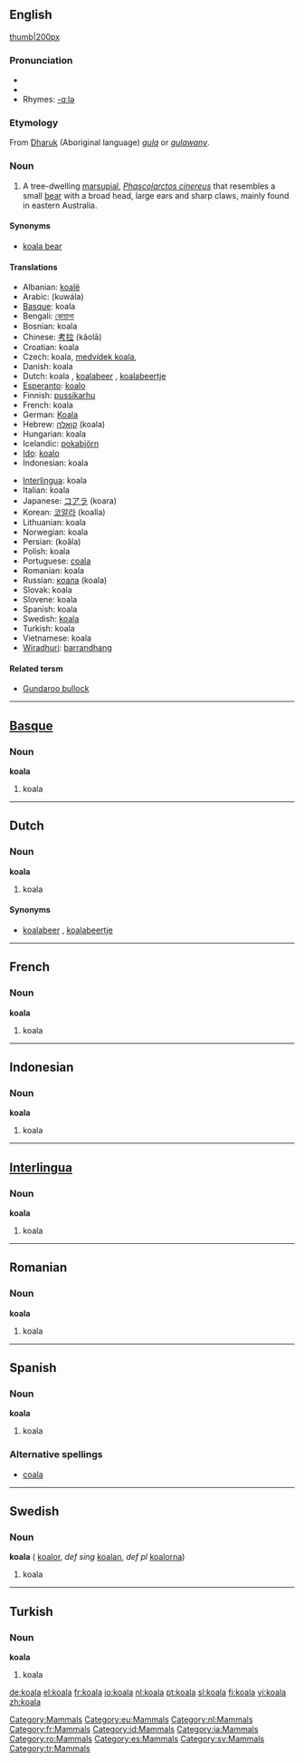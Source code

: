 {{see|Koala}}
==English==

[[Category:Mammals]]
[[image:koala.jpg|thumb|200px]]

===Pronunciation===
*{{SAMPA|/k@U"A:l@/}}
*{{AHD|kō-ä'lə}}
*Rhymes: [[Rhymes:English:-ɑːlə|-ɑːlə]]

===Etymology===
From [[w:Dharuk|Dharuk]] (Aboriginal language) ''[[gula]]'' or ''[[gulawany]]''.

===Noun===
{{en-noun}}

# A tree-dwelling [[marsupial]], ''[[Phascolarctos cinereus]]'' that resembles a small [[bear]] with a broad head, large ears and sharp claws, mainly found in eastern Australia.

====Synonyms====
*[[koala bear]]

====Translations====
{{top}}
*Albanian: [[koalë]] {{g|Albanian}}
*Arabic: {{ARchar|[[كوالا]]}} (kuwála) {{f}}
*[[Basque]]: koala
*Bengali: [[কোয়ালা]]
*Bosnian: koala {{f}}
*Chinese: [[考拉]] (kǎolā)
*Croatian: koala {{f}}
*Czech: koala, [[medvídek koala]], {{m}}
*Danish: koala {{g|Danish}}
*Dutch: koala {{m}}, [[koalabeer]] {{m}}, [[koalabeertje]] {{n}}
*[[Esperanto]]: [[koalo]]
*Finnish: [[pussikarhu]]
*French: koala {{m}}
*German: [[Koala]] {{m}}
*Hebrew: [[קואלה]] (koala) {{f}}
*Hungarian: koala
*Icelandic: [[pokabjörn]] {{n}}
*[[Ido]]: [[koalo]]
*Indonesian: koala
{{mid}}
*[[Interlingua]]: koala
*Italian: koala {{g|Italian}}
*Japanese: [[コアラ]] (koara)
*Korean: [[코알라]] (koalla)
*Lithuanian: koala {{f}}
*Norwegian: koala {{m}}
*Persian: {{FAchar|[[كوالا|کوآلا]]}} (koâla)
*Polish: koala {{f}}
*Portuguese: [[coala]] {{m}}
*Romanian: koala {{g|Romanian}}
*Russian: [[коала]] (koala) {{mf}}
*Slovak: koala {{m}}
*Slovene: koala {{f}}
*Spanish: koala {{m}}
*Swedish: [[koala#Swedish|koala]] {{c}}
*Turkish: koala
*Vietnamese: koala
*[[Wiradhuri]]: [[barrandhang]]
{{bottom}}

====Related tersm====
*[[Gundaroo bullock]]

----

==[[Basque]]==

[[Category:eu:Mammals]]

===Noun===
'''koala'''

# koala

----

==Dutch==

[[Category:nl:Mammals]]

===Noun===
'''koala''' {{m}}

# koala

====Synonyms====
*[[koalabeer]] {{m}}, [[koalabeertje]] {{n}}

----

==French==

[[Category:fr:Mammals]]

===Noun===
'''koala'''

# koala {{m}}

----

==Indonesian==

[[Category:id:Mammals]]

===Noun===
'''koala'''

# koala

----

==[[Interlingua]]==
[[Category:ia:Mammals]]
===Noun===
'''koala'''

# koala

----

==Romanian==
[[Category:ro:Mammals]]
===Noun===
'''koala''' {{f}}

# koala

----

==Spanish==
[[Category:es:Mammals]]
===Noun===
'''koala''' {{m}}

# koala

===Alternative spellings===
*[[coala]]

----

==Swedish==

[[Category:sv:Mammals]]

===Noun===
'''koala''' {{c}} ({{p}} [[koalor]], ''def sing'' [[koalan]], ''def pl'' [[koalorna]])

# koala

----

==Turkish==

[[Category:tr:Mammals]]

===Noun===
'''koala'''

# koala

[[de:koala]]
[[el:koala]]
[[fr:koala]]
[[io:koala]]
[[nl:koala]]
[[pt:koala]]
[[sl:koala]]
[[fi:koala]]
[[vi:koala]]
[[zh:koala]]